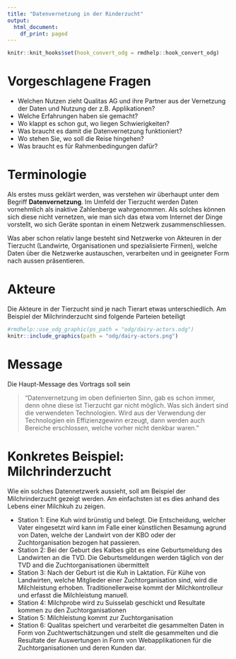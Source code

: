 ```yaml
---
title: "Datenvernetzung in der Rinderzucht"
output:
  html_document:
    df_print: paged
---
```


```r
knitr::knit_hooks$set(hook_convert_odg = rmdhelp::hook_convert_odg)
```


# Vorgeschlagene Fragen
* Welchen Nutzen zieht Qualitas AG und ihre Partner aus der Vernetzung der Daten und Nutzung der z.B. Applikationen? 
* Welche Erfahrungen haben sie gemacht? 
* Wo klappt es schon gut, wo liegen Schwierigkeiten? 
* Was braucht es damit die Datenvernetzung funktioniert? 
* Wo stehen Sie, wo soll die Reise hingehen? 
* Was braucht es für Rahmenbedingungen dafür?


# Terminologie
Als erstes muss geklärt werden, was verstehen wir überhaupt unter dem Begriff **Datenvernetzung**. Im Umfeld der Tierzucht werden Daten vornehmlich als inaktive Zahlenberge wahrgenommen. Als solches können sich diese nicht vernetzen, wie man sich das etwa vom Internet der Dinge vorstellt, wo sich Geräte spontan in einem Netzwerk zusammenschliessen. 

Was aber schon relativ lange besteht sind Netzwerke von Akteuren in der Tierzucht (Landwirte, Organisationen und spezialisierte Firmen), welche Daten über die Netzwerke austauschen, verarbeiten und in geeigneter Form nach aussen präsentieren.


# Akteure
Die Akteure in der Tierzucht sind je nach Tierart etwas unterschiedlich. Am Beispiel der Milchrinderzucht sind folgende Parteien beteiligt

```r
#rmdhelp::use_odg_graphic(ps_path = "odg/dairy-actors.odg")
knitr::include_graphics(path = "odg/dairy-actors.png")
```


# Message
Die Haupt-Message des Vortrags soll sein

> "Datenvernetzung im oben definierten Sinn, gab es schon immer, denn ohne diese ist Tierzucht gar nicht möglich. Was sich ändert sind die verwendeten Technologien. Wird aus der Verwendung der Technologien ein Effizienzgewinn erzeugt, dann werden auch Bereiche erschlossen, welche vorher nicht denkbar waren. "

 
# Konkretes Beispiel: Milchrinderzucht
Wie ein solches Datennetzwerk aussieht, soll am Beispiel der Milchrinderzucht gezeigt werden. Am einfachsten ist es dies anhand des Lebens einer Milchkuh zu zeigen.

 * Station 1: Eine Kuh wird brünstig und belegt. Die Entscheidung, welcher Vater eingesetzt wird kann im Falle einer künstlichen Besamung agrund von Daten, welche der Landwirt von der KBO oder der Zuchtorganisation bezogen hat passieren. 
 * Station 2: Bei der Geburt des Kalbes gibt es eine Geburtsmeldung des Landwirten an die TVD. Die Geburtsmeldungen werden täglich von der TVD and die Zuchtorganisationen übermittelt
 * Station 3: Nach der Geburt ist die Kuh in Laktation. Für Kühe von Landwirten, welche Mitglieder einer Zuchtorganisation sind, wird die Milchleistung erhoben. Traditionellerweise kommt der Milchkontrolleur und erfasst die Milchleistung manuell. 
 * Station 4: Milchprobe wird zu Suisselab geschickt und Resultate kommen zu den Zuchtorganisationen
 * Station 5: Milchleistung kommt zur Zuchtorganisation
 * Station 6: Qualitas speichert und verarbeitet die gesammelten Daten in Form von Zuchtwertschätzungen und stellt die gesammelten und die Resultate der Auswertungen in Form von Webapplikationen für die Zuchtorganisationen und deren Kunden dar.
 
 
 
 
 
 
 